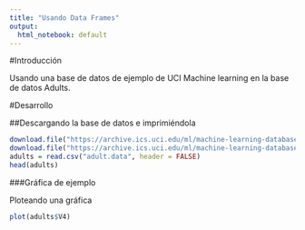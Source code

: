 ```yaml
---
title: "Usando Data Frames"
output:
  html_notebook: default
---
```

#Introducción

Usando una base de datos de ejemplo de UCI Machine learning en la base de datos Adults.

#Desarrollo

##Descargando la base de datos e imprimiéndola
```r
download.file("https://archive.ics.uci.edu/ml/machine-learning-databases/adult/adult.data", "adult.data")
download.file("https://archive.ics.uci.edu/ml/machine-learning-databases/adult/adult.names", "adult.names")
adults = read.csv("adult.data", header = FALSE)
head(adults)
```

###Gráfica de ejemplo

Ploteando una gráfica
```r
plot(adults$V4)
```

